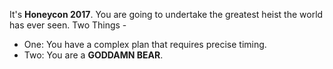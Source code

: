 It's **Honeycon 2017**. You are going to undertake
the greatest heist the world has ever seen. Two Things -

- One: You have a complex plan that requires precise timing.
- Two: You are a **GODDAMN BEAR**.
